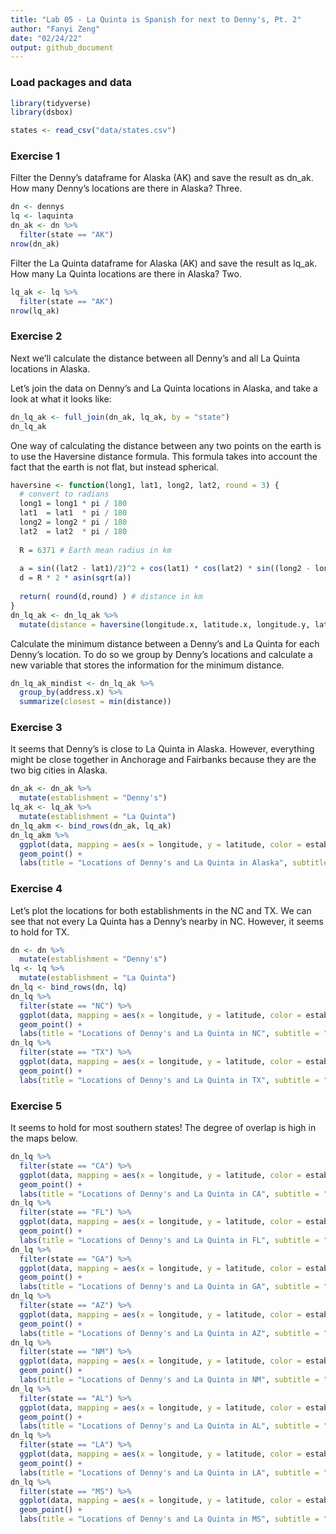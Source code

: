 ```yaml
---
title: "Lab 05 - La Quinta is Spanish for next to Denny's, Pt. 2"
author: "Fanyi Zeng"
date: "02/24/22"
output: github_document
---
```


### Load packages and data

```r
library(tidyverse) 
library(dsbox) 
```

```r
states <- read_csv("data/states.csv")
```

### Exercise 1

Filter the Denny’s dataframe for Alaska (AK) and save the result as dn_ak. How many Denny’s locations are there in Alaska? Three.

```r
dn <- dennys
lq <- laquinta
dn_ak <- dn %>%
  filter(state == "AK")
nrow(dn_ak)
```

Filter the La Quinta dataframe for Alaska (AK) and save the result as lq_ak. How many La Quinta locations are there in Alaska? Two.

```r
lq_ak <- lq %>%
  filter(state == "AK")
nrow(lq_ak)
```

### Exercise 2

Next we’ll calculate the distance between all Denny’s and all La Quinta locations in Alaska. 

Let’s join the data on Denny’s and La Quinta locations in Alaska, and take a look at what it looks like:

```r
dn_lq_ak <- full_join(dn_ak, lq_ak, by = "state")
dn_lq_ak
```

One way of calculating the distance between any two points on the earth is to use the Haversine distance formula. This formula takes into account the fact that the earth is not flat, but instead spherical.

```r
haversine <- function(long1, lat1, long2, lat2, round = 3) {
  # convert to radians
  long1 = long1 * pi / 180
  lat1  = lat1  * pi / 180
  long2 = long2 * pi / 180
  lat2  = lat2  * pi / 180
  
  R = 6371 # Earth mean radius in km
  
  a = sin((lat2 - lat1)/2)^2 + cos(lat1) * cos(lat2) * sin((long2 - long1)/2)^2
  d = R * 2 * asin(sqrt(a))
  
  return( round(d,round) ) # distance in km
}
dn_lq_ak <- dn_lq_ak %>%
  mutate(distance = haversine(longitude.x, latitude.x, longitude.y, latitude.y))
```

Calculate the minimum distance between a Denny’s and La Quinta for each Denny’s location. To do so we group by Denny’s locations and calculate a new variable that stores the information for the minimum distance.

```r
dn_lq_ak_mindist <- dn_lq_ak %>%
  group_by(address.x) %>%
  summarize(closest = min(distance))
```

### Exercise 3

It seems that Denny's is close to La Quinta in Alaska. However, everything might be close together in Anchorage and Fairbanks because they are the two big cities in Alaska.

```r
dn_ak <- dn_ak %>%
  mutate(establishment = "Denny's")
lq_ak <- lq_ak %>%
  mutate(establishment = "La Quinta")
dn_lq_akm <- bind_rows(dn_ak, lq_ak)
dn_lq_akm %>%
  ggplot(data, mapping = aes(x = longitude, y = latitude, color = establishment, alpha = 0.1)) +
  geom_point() +
  labs(title = "Locations of Denny's and La Quinta in Alaska", subtitle = "By latitude and longitude")
```

### Exercise 4

Let's plot the locations for both establishments in the NC and TX. We can see that not every La Quinta has a Denny's nearby in NC. However, it seems to hold for TX.

```r
dn <- dn %>%
  mutate(establishment = "Denny's")
lq <- lq %>%
  mutate(establishment = "La Quinta")
dn_lq <- bind_rows(dn, lq)
dn_lq %>%
  filter(state == "NC") %>%
  ggplot(data, mapping = aes(x = longitude, y = latitude, color = establishment, alpha = 0.5)) +
  geom_point() +
  labs(title = "Locations of Denny's and La Quinta in NC", subtitle = " By latitude and longitude")
dn_lq %>%
  filter(state == "TX") %>%
  ggplot(data, mapping = aes(x = longitude, y = latitude, color = establishment, alpha = 0.1)) +
  geom_point() +
  labs(title = "Locations of Denny's and La Quinta in TX", subtitle = "By latitude and longitude")
```

### Exercise 5

It seems to hold for most southern states! The degree of overlap is high in the maps below.

```r
dn_lq %>%
  filter(state == "CA") %>%
  ggplot(data, mapping = aes(x = longitude, y = latitude, color = establishment, alpha = 0.1)) +
  geom_point() +
  labs(title = "Locations of Denny's and La Quinta in CA", subtitle = "By latitude and longitude")
dn_lq %>%
  filter(state == "FL") %>%
  ggplot(data, mapping = aes(x = longitude, y = latitude, color = establishment, alpha = 0.1)) +
  geom_point() +
  labs(title = "Locations of Denny's and La Quinta in FL", subtitle = "By latitude and longitude")
dn_lq %>%
  filter(state == "GA") %>%
  ggplot(data, mapping = aes(x = longitude, y = latitude, color = establishment, alpha = 0.1)) +
  geom_point() +
  labs(title = "Locations of Denny's and La Quinta in GA", subtitle = "By latitude and longitude")
dn_lq %>%
  filter(state == "AZ") %>%
  ggplot(data, mapping = aes(x = longitude, y = latitude, color = establishment, alpha = 0.1)) +
  geom_point() +
  labs(title = "Locations of Denny's and La Quinta in AZ", subtitle = "By latitude and longitude")
dn_lq %>%
  filter(state == "NM") %>%
  ggplot(data, mapping = aes(x = longitude, y = latitude, color = establishment, alpha = 0.1)) +
  geom_point() +
  labs(title = "Locations of Denny's and La Quinta in NM", subtitle = "By latitude and longitude")
dn_lq %>%
  filter(state == "AL") %>%
  ggplot(data, mapping = aes(x = longitude, y = latitude, color = establishment, alpha = 0.5)) +
  geom_point() +
  labs(title = "Locations of Denny's and La Quinta in AL", subtitle = " By latitude and longitude")
dn_lq %>%
  filter(state == "LA") %>%
  ggplot(data, mapping = aes(x = longitude, y = latitude, color = establishment, alpha = 0.5)) +
  geom_point() +
  labs(title = "Locations of Denny's and La Quinta in LA", subtitle = " By latitude and longitude")
dn_lq %>%
  filter(state == "MS") %>%
  ggplot(data, mapping = aes(x = longitude, y = latitude, color = establishment, alpha = 0.5)) +
  geom_point() +
  labs(title = "Locations of Denny's and La Quinta in MS", subtitle = " By latitude and longitude")
```